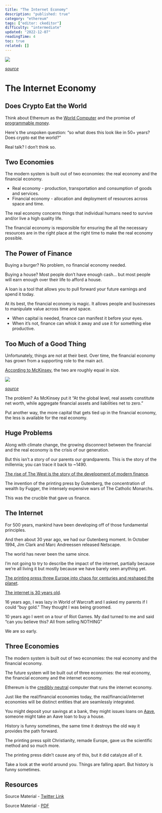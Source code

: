 ```yaml
---
title: "The Internet Economy"
description: "published: true"
category: "ethereum"
tags: ["editor: ckeditor"]
difficulty: "intermediate"
updated: "2022-12-07"
readingTime: 4
toc: true
related: []
---
```


![](/images/internet-economy-banner.jpeg)

[*source*](https://www.e-spincorp.com/global-theme-and-feature-topics/digital-transformation/)

# The Internet Economy

## Does Crypto Eat the World

Think about Ethereum as the [World Computer](/ethereum/world-computer) and the promise of [programmable money](/ethereum/world-computer/de-fi/programmable-money).

Here's the unspoken question: “so what does this look like in 50+ years? Does crypto eat the world?”

Real talk? I don’t think so.

## Two Economies

The modern system is built out of two economies: the real economy and the financial economy.

*   Real economy - production, transportation and consumption of goods and services.
*   Financial economy - allocation and deployment of resources across space and time.

The real economy concerns things that individual humans need to survive and/or live a high quality life.

The financial economy is responsible for ensuring the all the necessary resources are in the right place at the right time to make the real economy possible.

## The Power of Finance

Buying a burger? No problem, no financial economy needed.

Buying a house? Most people don’t have enough cash… but most people will earn enough over their life to afford a house. 

A loan is a tool that allows you to pull forward your future earnings and spend it today.

At its best, the financial economy is magic. It allows people and businesses to manipulate value across time and space.

*   When capital is needed, finance can manifest it before your eyes. 
*   When it’s not, finance can whisk it away and use it for something else productive.

## Too Much of a Good Thing

Unfortunately, things are not at their best. Over time, the financial economy has grown from a supporting role to the main act.

[According to McKinsey](https://www.mckinsey.com/industries/financial-services/our-insights/the-rise-and-rise-of-the-global-balance-sheet-how-productively-are-we-using-our-wealth), the two are roughly equal in size.

![](/images/internet-economy-2.jpeg)

[*source*](https://www.mckinsey.com/industries/financial-services/our-insights/the-rise-and-rise-of-the-global-balance-sheet-how-productively-are-we-using-our-wealth)

The problem? As McKinsey put it “At the global level, real assets constitute net worth, while aggregate financial assets and liabilities net to zero.”

Put another way, the more capital that gets tied up in the financial economy, the less is available for the real economy.

## Huge Problems

Along with climate change, the growing disconnect between the financial and the real economy is the crisis of our generation.

But this isn’t a story of our parents our grandparents. This is the story of the millennia; you can trace it back to ~1490.

[The rise of The West is the story of the development of modern finance](/background/history-finance).

The invention of the printing press by Gutenberg, the concentration of wealth by Fugger, the intensely expensive wars of The Catholic Monarchs.

This was the crucible that gave us finance.

## The Internet

For 500 years, mankind have been developing off of those fundamental principles.

And then about 30 year ago, we had our Gutenberg moment. In October 1994, Jim Clark and Marc Andreessen released Netscape.

The world has never been the same since.

I’m not going to try to describe the impact of the internet, partially because we’re all living it but mostly because we have barely seen anything yet.

[The printing press threw Europe into chaos for centuries and reshaped the planet](/background/mass-comm/printing-press).

[The internet is 30 years old](/background/dot-com).

16 years ago, I was lazy in World of Warcraft and I asked my parents if I could “buy gold.” They thought I was being groomed.

10 years ago I went on a tour of Riot Games. My dad turned to me and said “can you believe this? All from selling NOTHING”

We are so early.

## Three Economies

The modern system is built out of two economies: the real economy and the financial economy.

The future system will be built out of three economies: the real economy, the financial economy and the internet economy.

Ethereum is the [credibly neutral](/concepts/credible-neutrality) computer that runs the internet economy.

Just like the real/financial economies today, the real/financial/internet economies will be distinct entities that are seamlessly integrated.

You might deposit your savings at a bank, they might issues loans on [Aave](https://aave.com/), someone might take an Aave loan to buy a house.

History is funny sometimes, the same time it destroys the old way it provides the path forward.

The printing press split Christianity, remade Europe, gave us the scientific method and so much more.

The printing press didn’t cause any of this, but it did catalyze all of it.

Take a look at the world around you. Things are falling apart. But history is funny sometimes.

## Resources

Source Material - [Twitter Link](https://twitter.com/SalomonCrypto/status/1545489109048733696)

Source Material - [PDF](/twitter-pdf-2022-07-08_three_economies.pdf)
